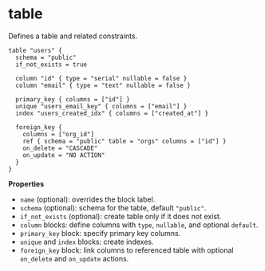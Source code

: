 # table

Defines a table and related constraints.

```hcl
table "users" {
  schema = "public"
  if_not_exists = true

  column "id" { type = "serial" nullable = false }
  column "email" { type = "text" nullable = false }

  primary_key { columns = ["id"] }
  unique "users_email_key" { columns = ["email"] }
  index "users_created_idx" { columns = ["created_at"] }

  foreign_key {
    columns = ["org_id"]
    ref { schema = "public" table = "orgs" columns = ["id"] }
    on_delete = "CASCADE"
    on_update = "NO ACTION"
  }
}
```

**Properties**

- `name` (optional): overrides the block label.
- `schema` (optional): schema for the table, default `"public"`.
- `if_not_exists` (optional): create table only if it does not exist.
- `column` blocks: define columns with `type`, `nullable`, and optional `default`.
- `primary_key` block: specify primary key columns.
- `unique` and `index` blocks: create indexes.
- `foreign_key` block: link columns to referenced table with optional `on_delete` and `on_update` actions.
